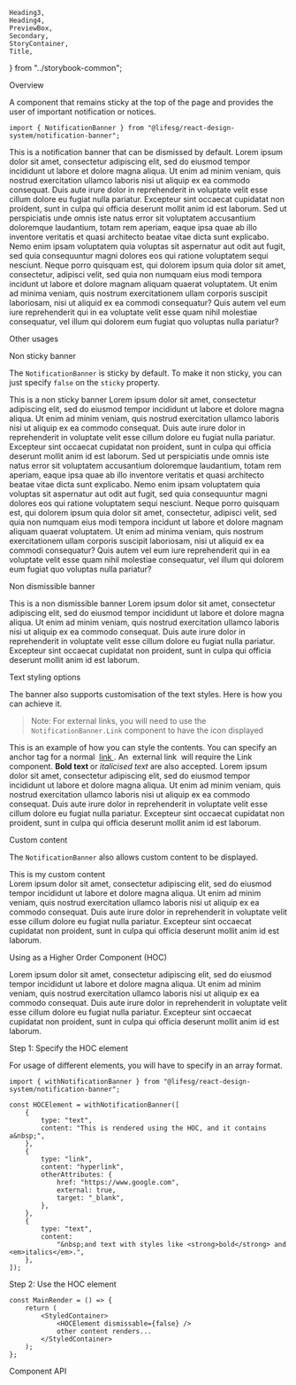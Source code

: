     Heading3,
    Heading4,
    PreviewBox,
    Secondary,
    StoryContainer,
    Title,
} from "../storybook-common";

<Meta title="Modules/NotificationBanner" component={NotificationBanner} />

<Title>NotificationBanner</Title>

<Secondary>Overview</Secondary>

A component that remains sticky at the top of the page and provides the user of important notification or notices.

```tsx
import { NotificationBanner } from "@lifesg/react-design-system/notification-banner";
```

<Canvas>
    <Story name="NotificationBanner">
        <div
            style={{
                position: "relative",
                paddingTop: "1.5rem",
                maxHeight: "21rem",
            }}
        >
            <NotificationBanner>
                This is a notification banner that can be dismissed by default.
            </NotificationBanner>
            <StyledContent>
                <Text.Body paragraph>
                    Lorem ipsum dolor sit amet, consectetur adipiscing elit, sed
                    do eiusmod tempor incididunt ut labore et dolore magna
                    aliqua. Ut enim ad minim veniam, quis nostrud exercitation
                    ullamco laboris nisi ut aliquip ex ea commodo consequat.
                    Duis aute irure dolor in reprehenderit in voluptate velit
                    esse cillum dolore eu fugiat nulla pariatur. Excepteur sint
                    occaecat cupidatat non proident, sunt in culpa qui officia
                    deserunt mollit anim id est laborum.
                </Text.Body>
                <Text.Body paragraph>
                    Sed ut perspiciatis unde omnis iste natus error sit
                    voluptatem accusantium doloremque laudantium, totam rem
                    aperiam, eaque ipsa quae ab illo inventore veritatis et
                    quasi architecto beatae vitae dicta sunt explicabo. Nemo
                    enim ipsam voluptatem quia voluptas sit aspernatur aut odit
                    aut fugit, sed quia consequuntur magni dolores eos qui
                    ratione voluptatem sequi nesciunt. Neque porro quisquam est,
                    qui dolorem ipsum quia dolor sit amet, consectetur, adipisci
                    velit, sed quia non numquam eius modi tempora incidunt ut
                    labore et dolore magnam aliquam quaerat voluptatem. Ut enim
                    ad minima veniam, quis nostrum exercitationem ullam corporis
                    suscipit laboriosam, nisi ut aliquid ex ea commodi
                    consequatur? Quis autem vel eum iure reprehenderit qui in ea
                    voluptate velit esse quam nihil molestiae consequatur, vel
                    illum qui dolorem eum fugiat quo voluptas nulla pariatur?
                </Text.Body>
            </StyledContent>
        </div>
    </Story>
</Canvas>

<Secondary>Other usages</Secondary>

<Heading3>Non sticky banner</Heading3>

The `NotificationBanner` is sticky by default. To make it non sticky, you can just specify `false` on the `sticky`
property.

<Canvas>
    <Story name="Non sticky">
        <div
            style={{
                position: "relative",
                paddingTop: "1.5rem",
                maxHeight: "21rem",
            }}
        >
            <NotificationBanner sticky={false}>
                This is a non sticky banner
            </NotificationBanner>
            <StyledContent>
                <Text.Body paragraph>
                    Lorem ipsum dolor sit amet, consectetur adipiscing elit, sed
                    do eiusmod tempor incididunt ut labore et dolore magna
                    aliqua. Ut enim ad minim veniam, quis nostrud exercitation
                    ullamco laboris nisi ut aliquip ex ea commodo consequat.
                    Duis aute irure dolor in reprehenderit in voluptate velit
                    esse cillum dolore eu fugiat nulla pariatur. Excepteur sint
                    occaecat cupidatat non proident, sunt in culpa qui officia
                    deserunt mollit anim id est laborum.
                </Text.Body>
                <Text.Body paragraph>
                    Sed ut perspiciatis unde omnis iste natus error sit
                    voluptatem accusantium doloremque laudantium, totam rem
                    aperiam, eaque ipsa quae ab illo inventore veritatis et
                    quasi architecto beatae vitae dicta sunt explicabo. Nemo
                    enim ipsam voluptatem quia voluptas sit aspernatur aut odit
                    aut fugit, sed quia consequuntur magni dolores eos qui
                    ratione voluptatem sequi nesciunt. Neque porro quisquam est,
                    qui dolorem ipsum quia dolor sit amet, consectetur, adipisci
                    velit, sed quia non numquam eius modi tempora incidunt ut
                    labore et dolore magnam aliquam quaerat voluptatem. Ut enim
                    ad minima veniam, quis nostrum exercitationem ullam corporis
                    suscipit laboriosam, nisi ut aliquid ex ea commodi
                    consequatur? Quis autem vel eum iure reprehenderit qui in ea
                    voluptate velit esse quam nihil molestiae consequatur, vel
                    illum qui dolorem eum fugiat quo voluptas nulla pariatur?
                </Text.Body>
            </StyledContent>
        </div>
    </Story>
</Canvas>

<Heading3>Non dismissible banner</Heading3>

<Canvas>
    <Story name="Non dismissible">
        <div
            style={{
                position: "relative",
                paddingTop: "1.5rem",
                maxHeight: "21rem",
            }}
        >
            <NotificationBanner dismissible={false}>
                This is a non dismissible banner
            </NotificationBanner>
            <StyledContent>
                <Text.Body paragraph>
                    Lorem ipsum dolor sit amet, consectetur adipiscing elit, sed
                    do eiusmod tempor incididunt ut labore et dolore magna
                    aliqua. Ut enim ad minim veniam, quis nostrud exercitation
                    ullamco laboris nisi ut aliquip ex ea commodo consequat.
                    Duis aute irure dolor in reprehenderit in voluptate velit
                    esse cillum dolore eu fugiat nulla pariatur. Excepteur sint
                    occaecat cupidatat non proident, sunt in culpa qui officia
                    deserunt mollit anim id est laborum.
                </Text.Body>
            </StyledContent>
        </div>
    </Story>
</Canvas>

<Heading3>Text styling options</Heading3>

The banner also supports customisation of the text styles. Here is how you can achieve it.

> Note: For external links, you will need to use the `NotificationBanner.Link` component to have the icon displayed

<Canvas>
    <Story name="Text styling options">
        <div style={{ position: "relative", paddingTop: "1.5rem" }}>
            <NotificationBanner>
                This is an example of how you can style the contents. You can
                specify an anchor tag for a normal&nbsp;
                <a href="https://www.life.gov.sg" target="_blank">
                    link
                </a>. An&nbsp;
                <NotificationBanner.Link
                    href="https://www.tech.gov.sg"
                    target="_blank"
                    external
                >
                    external link
                </NotificationBanner.Link>
                &nbsp;will require the Link component. <strong>
                    Bold text
                </strong> or
                <em>italicised text</em> are also accepted.
            </NotificationBanner>
            <StyledContent>
                <Text.Body paragraph>
                    Lorem ipsum dolor sit amet, consectetur adipiscing elit, sed
                    do eiusmod tempor incididunt ut labore et dolore magna
                    aliqua. Ut enim ad minim veniam, quis nostrud exercitation
                    ullamco laboris nisi ut aliquip ex ea commodo consequat.
                    Duis aute irure dolor in reprehenderit in voluptate velit
                    esse cillum dolore eu fugiat nulla pariatur. Excepteur sint
                    occaecat cupidatat non proident, sunt in culpa qui officia
                    deserunt mollit anim id est laborum.
                </Text.Body>
            </StyledContent>
        </div>
    </Story>
</Canvas>

<Heading3>Custom content</Heading3>

The `NotificationBanner` also allows custom content to be displayed.

<Canvas>
    <Story name="Custom content">
        <div
            style={{
                position: "relative",
                paddingTop: "1.5rem",
                maxHeight: "21rem",
            }}
        >
            <NotificationBanner>
                <div
                    style={{
                        display: "flex",
                        background: "yellow",
                        color: "black",
                        padding: "1rem",
                    }}
                >
                    This is my custom content
                </div>
            </NotificationBanner>
            <StyledContent>
                <Text.Body paragraph>
                    Lorem ipsum dolor sit amet, consectetur adipiscing elit, sed
                    do eiusmod tempor incididunt ut labore et dolore magna
                    aliqua. Ut enim ad minim veniam, quis nostrud exercitation
                    ullamco laboris nisi ut aliquip ex ea commodo consequat.
                    Duis aute irure dolor in reprehenderit in voluptate velit
                    esse cillum dolore eu fugiat nulla pariatur. Excepteur sint
                    occaecat cupidatat non proident, sunt in culpa qui officia
                    deserunt mollit anim id est laborum.
                </Text.Body>
            </StyledContent>
        </div>
    </Story>
</Canvas>

<Secondary>Using as a Higher Order Component (HOC)</Secondary>

<PreviewBox>
    <div
        style={{
            position: "relative",
            paddingTop: "1.5rem",
        }}
    >
        <HOCElement dismissible={false} />
        <StyledContent>
            <Text.Body paragraph>
                Lorem ipsum dolor sit amet, consectetur adipiscing elit, sed do
                eiusmod tempor incididunt ut labore et dolore magna aliqua. Ut
                enim ad minim veniam, quis nostrud exercitation ullamco laboris
                nisi ut aliquip ex ea commodo consequat. Duis aute irure dolor
                in reprehenderit in voluptate velit esse cillum dolore eu fugiat
                nulla pariatur. Excepteur sint occaecat cupidatat non proident,
                sunt in culpa qui officia deserunt mollit anim id est laborum.
            </Text.Body>
        </StyledContent>
    </div>
</PreviewBox>

<Heading4>Step 1: Specify the HOC element</Heading4>

For usage of different elements, you will have to specify in an array format.

```tsx
import { withNotificationBanner } from "@lifesg/react-design-system/notification-banner";

const HOCElement = withNotificationBanner([
    {
        type: "text",
        content: "This is rendered using the HOC, and it contains a&nbsp;",
    },
    {
        type: "link",
        content: "hyperlink",
        otherAttributes: {
            href: "https://www.google.com",
            external: true,
            target: "_blank",
        },
    },
    {
        type: "text",
        content:
            "&nbsp;and text with styles like <strong>bold</strong> and <em>italics</em>.",
    },
]);
```

<Heading4>Step 2: Use the HOC element</Heading4>

```tsx
const MainRender = () => {
    return (
        <StyledContainer>
            <HOCElement dismissable={false} />
            other content renders...
        </StyledContainer>
    );
};
```

<Secondary>Component API</Secondary>

<PropsTable />
